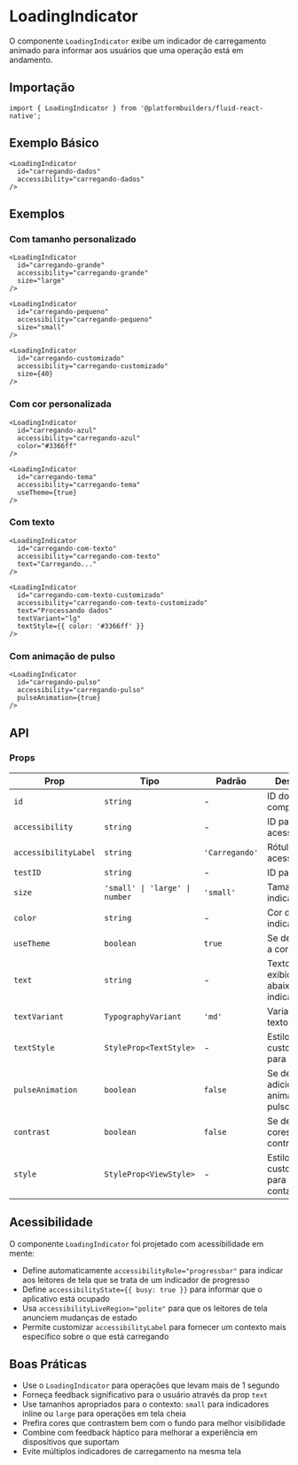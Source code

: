 # LoadingIndicator

O componente `LoadingIndicator` exibe um indicador de carregamento animado para informar aos usuários que uma operação está em andamento.

## Importação

```tsx
import { LoadingIndicator } from '@platformbuilders/fluid-react-native';
```

## Exemplo Básico

```tsx
<LoadingIndicator
  id="carregando-dados"
  accessibility="carregando-dados"
/>
```

## Exemplos

### Com tamanho personalizado

```tsx
<LoadingIndicator
  id="carregando-grande"
  accessibility="carregando-grande"
  size="large"
/>

<LoadingIndicator
  id="carregando-pequeno"
  accessibility="carregando-pequeno"
  size="small"
/>

<LoadingIndicator
  id="carregando-customizado"
  accessibility="carregando-customizado"
  size={40}
/>
```

### Com cor personalizada

```tsx
<LoadingIndicator
  id="carregando-azul"
  accessibility="carregando-azul"
  color="#3366ff"
/>

<LoadingIndicator
  id="carregando-tema"
  accessibility="carregando-tema"
  useTheme={true}
/>
```

### Com texto

```tsx
<LoadingIndicator
  id="carregando-com-texto"
  accessibility="carregando-com-texto"
  text="Carregando..."
/>

<LoadingIndicator
  id="carregando-com-texto-customizado"
  accessibility="carregando-com-texto-customizado"
  text="Processando dados"
  textVariant="lg"
  textStyle={{ color: '#3366ff' }}
/>
```

### Com animação de pulso

```tsx
<LoadingIndicator
  id="carregando-pulso"
  accessibility="carregando-pulso"
  pulseAnimation={true}
/>
```

## API

### Props

| Prop | Tipo | Padrão | Descrição |
|------|------|--------|-----------|
| `id` | `string` | - | ID do componente |
| `accessibility` | `string` | - | ID para acessibilidade |
| `accessibilityLabel` | `string` | `'Carregando'` | Rótulo de acessibilidade |
| `testID` | `string` | - | ID para testes |
| `size` | `'small' \| 'large' \| number` | `'small'` | Tamanho do indicador |
| `color` | `string` | - | Cor do indicador |
| `useTheme` | `boolean` | `true` | Se deve usar a cor do tema |
| `text` | `string` | - | Texto a ser exibido abaixo do indicador |
| `textVariant` | `TypographyVariant` | `'md'` | Variante do texto |
| `textStyle` | `StyleProp<TextStyle>` | - | Estilo customizado para o texto |
| `pulseAnimation` | `boolean` | `false` | Se deve adicionar animação de pulso |
| `contrast` | `boolean` | `false` | Se deve usar cores de alto contraste |
| `style` | `StyleProp<ViewStyle>` | - | Estilo customizado para o container |

## Acessibilidade

O componente `LoadingIndicator` foi projetado com acessibilidade em mente:

- Define automaticamente `accessibilityRole="progressbar"` para indicar aos leitores de tela que se trata de um indicador de progresso
- Define `accessibilityState={{ busy: true }}` para informar que o aplicativo está ocupado
- Usa `accessibilityLiveRegion="polite"` para que os leitores de tela anunciem mudanças de estado
- Permite customizar `accessibilityLabel` para fornecer um contexto mais específico sobre o que está carregando

## Boas Práticas

- Use o `LoadingIndicator` para operações que levam mais de 1 segundo
- Forneça feedback significativo para o usuário através da prop `text`
- Use tamanhos apropriados para o contexto: `small` para indicadores inline ou `large` para operações em tela cheia
- Prefira cores que contrastem bem com o fundo para melhor visibilidade
- Combine com feedback háptico para melhorar a experiência em dispositivos que suportam
- Evite múltiplos indicadores de carregamento na mesma tela 